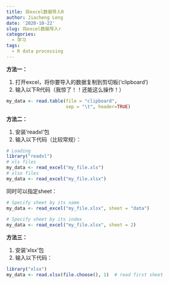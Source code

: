 ```yaml
---
title: 将excel数据导入R
author: Jiacheng Leng
date: '2020-10-22'
slug: 将excel数据导入r
categories:
  - 学习
tags:
  - R data processing
---
```


**方法一：**  

1. 打开excel，将你要导入的数据复制到剪切板(‘clipboard’)
2. 输入以下R代码（我惊了！！还能这么操作！）

```r
my_data <- read.table(file = "clipboard", 
                      sep = "\t", header=TRUE)
```

**方法二：**

1. 安装‘readxl'包
2. 输入以下代码（比较常规）：

```r
# Loading
library("readxl")
# xls files
my_data <- read_excel("my_file.xls")
# xlsx files
my_data <- read_excel("my_file.xlsx")
```
同时可以指定sheet： 

```r
# Specify sheet by its name
my_data <- read_excel("my_file.xlsx", sheet = "data")
  
# Specify sheet by its index
my_data <- read_excel("my_file.xlsx", sheet = 2)
```

**方法三：**

1. 安装‘xlsx’包
2. 输入以下代码：

```r
library("xlsx")
my_data <- read.xlsx(file.choose(), 1)  # read first sheet
```